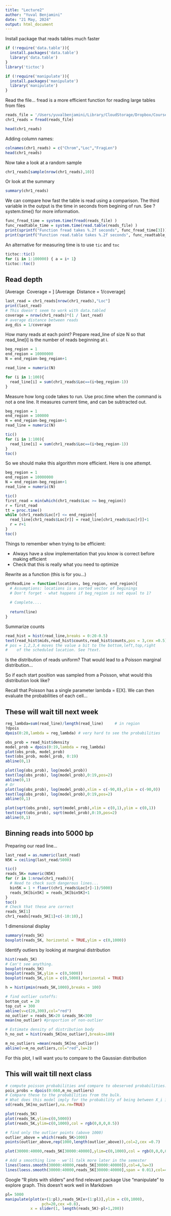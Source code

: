 ```yaml
---
title: "Lecture2"
author: "Yuval Benjamini"
date: "21 May, 2024"
output: html_document
---
```




Install package that reads tables much faster
```r
if (!require('data.table')){
  install.packages('data.table')
  library('data.table')
}
library('tictoc')

if (!require('manipulate')){
  install.packages('manipulate')
  library('manipulate')
}


```

Read the file...
fread is a more efficient function for reading large tables from files

```r
reads_file = '/Users/yuvalbenjamini/Library/CloudStorage/Dropbox/Courses/Lab/Lab_52568_16/DNAseq/Data/TCGA-13-0723-10B_lib2_all_chr1.forward'
chr1_reads = fread(reads_file) 

head(chr1_reads)
```

Adding column names:
```r
colnames(chr1_reads) = c("Chrom","Loc","FragLen")   
head(chr1_reads)
```

Now take a look at a random sample
```r
chr1_reads[sample(nrow(chr1_reads),10)]
```

Or look at the summary
```r
summary(chr1_reads)
```

We can compare how fast the table is read using a comparison.
The third variable in the output is the time in seconds from begining of run.
See ?system.time() for more information.

```r

func_fread_time = system.time(fread(reads_file) )
func_readtable_time = system.time(read.table(reads_file) )
print(sprintf("Function fread takes %.2f seconds", func_fread_time[3]))
print(sprintf("Function read.table takes %.2f seconds", func_readtable_time[3]))
```

An alternative for measuring time is to use `tic` and `toc`
```r
tictoc::tic()
for (i in 1:100000) { a = i+ 1}
tictoc::toc()
```

Read depth
---------

\[Average\  Coverage = \frac{Total\ Reads}{Total\ Bases}\]
\[Average\  Distance = 1/coverage\]
```r
last_read = chr1_reads[nrow(chr1_reads),"Loc"]
print(last_read)
# This doesn't seem to work with data.tabled
coverage = nrow(chr1_reads)*(1 / last_read)
# average distance between reads
avg_dis = 1/coverage
```

How many reads at each point? 
Prepare read_line of size N 
so that read_line[i] is the number of reads beginning at i.
```r
beg_region = 1
end_region = 10000000
N = end_region-beg_region+1

read_line = numeric(N)

for (i in 1:100){
  read_line[i] = sum(chr1_reads$Loc==(i+beg_region-1))
}
```

Measure how long code takes to run.
Use proc.time when the command is not a one line. 
It measures current time, and can be subtracted out.
```r
beg_region = 1
end_region = 100000
N = end_region-beg_region+1
read_line = numeric(N)

tic()
for (i in 1:100){
  read_line[i] = sum(chr1_reads$Loc==(i+beg_region-1))
}
toc()
```


So we should make this algorithm more efficient. 
Here is one attempt.  
```r
beg_region = 1
end_region = 10000000
N = end_region-beg_region+1
read_line = numeric(N)

tic()
first_read = min(which(chr1_reads$Loc >= beg_region)) 
r = first_read
tt = proc.time()
while (chr1_reads$Loc[r] <= end_region){
  read_line[chr1_reads$Loc[r]] = read_line[chr1_reads$Loc[r]]+1
  r = r+1
}
toc()
```

Things to remember when trying to be efficient: 

- Always have a slow implementation that you know is correct before making efficient
- Check that this is really what you need to optimize

Rewrite as a function
(this is for you...)
```r
getReadLine = function(locations, beg_region, end_region){
  # Assumptions: locations is a sorted vector of beginings
  # Don't forget - what happens if beg_region is not equal to 1?
  
  # Complete....
  
  return(line)
}
```


Summarize counts
```r

read_hist = hist(read_line,breaks = 0:20-0.5)
text(read_hist$mids,read_hist$counts,read_hist$counts,pos = 3,cex =0.5)
# pos = 1,2,3,4 moves the value a bit to the bottom,left,top,right
#    of the scheduled location. See ?text.

```

Is the distribution of reads uniform? 
That would lead to a Poisson marginal distribution...

So if each start position was sampled from a Poisson, 
what would this distribution look like?

Recall that Poisson has a single parameter lambda = E[X].
We can then evaluate the probabilities of each cell...

## These will wait till next week

```r
reg_lambda=sum(read_line)/length(read_line)     # in region
?dpois
dpois(0:20,lambda = reg_lambda) # very hard to see the probabilities

obs_prob = read_hist$density
model_prob = dpois(0:19,lambda = reg_lambda)
plot(obs_prob, model_prob)
text(obs_prob, model_prob, 0:19)
abline(0,1)

plot(log(obs_prob), log(model_prob))
text(log(obs_prob), log(model_prob),0:19,pos=2)
abline(0,1)
# Or
plot(log(obs_prob), log(model_prob),xlim = c(-90,0),ylim = c(-90,0))
text(log(obs_prob), log(model_prob),0:19,pos=2)
abline(0,1)

plot(sqrt(obs_prob), sqrt(model_prob),xlim = c(0,1),ylim = c(0,1))
text(sqrt(obs_prob), sqrt(model_prob),0:19,pos=2)
abline(0,1)

```


## Binning reads into 5000 bp 

Preparing our read line...
```r
last_read = as.numeric(last_read)
N5K = ceiling(last_read/5000)

tic()
reads_5K= numeric(N5K)
for (r in 1:nrow(chr1_reads)){
  # Need to check such dangerous lines...
  bin5K = 1 + floor((chr1_reads$Loc[r]-1)/5000) 
  reads_5K[bin5K] = reads_5K[bin5K]+1 
}
toc()
# Check that these are correct
reads_5K[1]
chr1_reads[reads_5K[1]+c(-10:10),]
```

1 dimensional display
```r
summary(reads_5K)
boxplot(reads_5K, horizontal = TRUE,ylim = c(0,1000))

```

Identify outliers by looking at marginal distribution
```r
hist(reads_5K)
# Can't see anything.
boxplot(reads_5K)
boxplot(reads_5K,ylim = c(0,5000))
boxplot(reads_5K,ylim = c(0,5000),horizontal = TRUE)
```

```r
h = hist(pmin(reads_5K,1000),breaks = 100)

# find outlier cutoffs:
bottom_cut = 20
top_cut = 300
abline(v=c(20,300),col="red")
no_outlier = reads_5K>20 &reads_5K<300
mean(no_outlier) #proportion of non-outlier

# Estimate density of distribution body
h_no_out = hist(reads_5K[no_outlier],breaks=100)

m_no_outliers =mean(reads_5K[no_outlier])
abline(v=m_no_outliers,col="red",lw=2)
```

For this plot, I will want you to compare to the Gaussian distribution

## This will wait till next class
```r
# compute poisson probabilities and compare to obeserved probabilities...
pois_probs = dpois(0:660,m_no_outliers)
# Compare these to the probabilities from the bulk. 
# What does this model imply for the probability of being between X_i in 100:109?
sd(reads_5K[no_outlier],na.rm=TRUE)
```



```r
plot(reads_5K)
plot(reads_5K,ylim=c(0,5000))
plot(reads_5K,ylim=c(0,1000),col = rgb(0,0,0,0.5))

# find only the outlier points (above 1000)
outlier_above = which(reads_5K>1000)
points(outlier_above,rep(1000,length(outlier_above)),col=2,cex =0.7)

plot(30000:40000,reads_5K[30000:40000],ylim=c(0,1000),col = rgb(0,0,0,0.5),cex =0.5)

# Add a smoothing line - we'll talk more later in the semester
lines(loess.smooth(30000:40000,reads_5K[30000:40000]),col=4,lw=3)
lines(loess.smooth(30000:40000,reads_5K[30000:40000],span = 0.01),col=4,lw=3)
```

Google "R plots with sliders" and find relevant package
Use "manipulate" to explore graph. This doesn't work well in Markdown

```r

pl= 5000
manipulate(plot(x+(1:pl),reads_5K[x+(1:pl)],ylim = c(0,1000),
                pch=20,cex =0.8), 
           x = slider(1, length(reads_5K)-pl+1,200))
```
